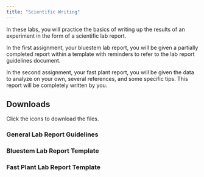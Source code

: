 ```yaml
---
title: "Scientific Writing"
---
```


In these labs, you will practice the basics of writing up the results of an experiment in the form of a scientific lab report. 

In the first assignment, your bluestem lab report, you will be given a partially completed report within a template with reminders to refer to the lab report guidelines document.

In the second assignment, your fast plant report, you will be given the data to analyze on your own, several references, and some specific tips. This report will be completely written by you. 

## Downloads

Click the icons to download the files.

### General Lab Report Guidelines

<a href="General Lab Report Guidelines 2019.docx"><i class="fas fa-file-word fa-5x"></i></a>

### Bluestem Lab Report Template

<a href="Bluestem Lab Report Template 2019.docx"><i class="fas fa-file-word fa-5x"></i></a>

### Fast Plant Lab Report Template

<a href="Fast Plant Lab Report Template 2018.docx"><i class="fas fa-file-word fa-5x"></i></a>
